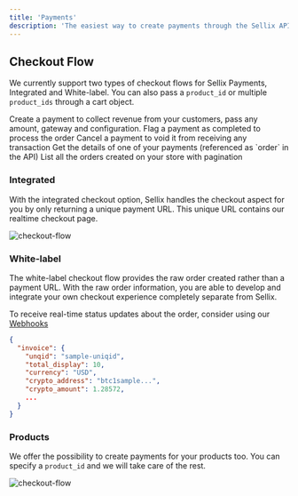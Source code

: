 ```yaml
---
title: 'Payments'
description: 'The easiest way to create payments through the Sellix API'
---
```


## Checkout Flow

We currently support two types of checkout flows for Sellix Payments, Integrated and White-label.
You can also pass a `product_id` or multiple `product_ids` through a cart object.

<Card title="Create a Payment" icon="money-simple-from-bracket" href="/api-reference/payments/post-payments">
  Create a payment to collect revenue from your customers, pass any amount, gateway and configuration.
</Card>
<CardGroup cols={2}>
  <Card title="Complete a Payment" icon="check-to-slot" href="/api-reference/payments/post-payments">
    Flag a payment as completed to process the order
  </Card>
  <Card title="Delete a Payment" icon="xmark" href="/api-reference/payments/delete-payments">
    Cancel a payment to void it from receiving any transaction
  </Card>
</CardGroup>
<CardGroup cols={2}>
  <Card title="Get Order" icon="dice-one" href="/api-reference/orders/list-orders">
    Get the details of one of your payments (referenced as `order` in the API)
  </Card>
  <Card title="List Orders" icon="bars-staggered" href="/api-reference/orders/list-orders">
    List all the orders created on your store with pagination
  </Card>
</CardGroup>

### Integrated
With the integrated checkout option, Sellix handles the checkout aspect for you by only returning a unique payment URL. This unique URL contains our realtime checkout page.

![checkout-flow](https://cdn.sellix.io/static/documentation/images/checkout.png)

### White-label
The white-label checkout flow provides the raw order created rather than a payment URL. With the raw order information, you are able to develop and integrate your own checkout experience completely separate from Sellix.

<Info>To receive real-time status updates about the order, consider using our [Webhooks](/api-reference/webhooks)</Info>

```json
{
  "invoice": {
    "unqid": "sample-uniqid",
    "total_display": 10,
    "currency": "USD",
    "crypto_address": "btc1sample...",
    "crypto_amount": 1.28572,
    ...
  }
}
```

### Products
We offer the possibility to create payments for your products too. You can specify a `product_id` and we will take care of the rest.

![checkout-flow](https://cdn.sellix.io/static/documentation/images/all-products.png)